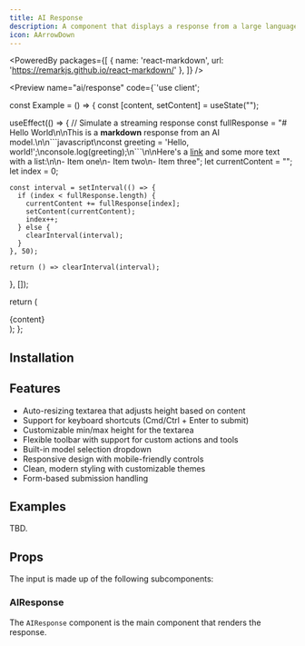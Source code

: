 ```yaml
---
title: AI Response
description: A component that displays a response from a large language model.
icon: AArrowDown
---
```


<PoweredBy packages={[
  { name: 'react-markdown', url: 'https://remarkjs.github.io/react-markdown/' },
]} />

<Preview name="ai/response" code={`'use client';


const Example = () => {
  const [content, setContent] = useState("");
  
  useEffect(() => {
    // Simulate a streaming response
    const fullResponse = "# Hello World\\n\\nThis is a **markdown** response from an AI model.\\n\\n\`\`\`javascript\\nconst greeting = 'Hello, world!';\\nconsole.log(greeting);\\n\`\`\`\\n\\nHere's a [link](https://example.com) and some more text with a list:\\n\\n- Item one\\n- Item two\\n- Item three";
    let currentContent = "";
    let index = 0;
    
    const interval = setInterval(() => {
      if (index < fullResponse.length) {
        currentContent += fullResponse[index];
        setContent(currentContent);
        index++;
      } else {
        clearInterval(interval);
      }
    }, 50);
    
    return () => clearInterval(interval);
  }, []);

  return (
    <div className="flex w-full h-screen items-end justify-center gap-4 bg-secondary p-8">
      <AIResponse>
        {content}
      </AIResponse>
    </div>
  );
};


## Installation

<Installer packageName="ai" />

## Features

- Auto-resizing textarea that adjusts height based on content
- Support for keyboard shortcuts (Cmd/Ctrl + Enter to submit)
- Customizable min/max height for the textarea
- Flexible toolbar with support for custom actions and tools
- Built-in model selection dropdown
- Responsive design with mobile-friendly controls
- Clean, modern styling with customizable themes
- Form-based submission handling

## Examples

TBD.

## Props

The input is made up of the following subcomponents:

### AIResponse

The `AIResponse` component is the main component that renders the response.

<AutoTypeTable path="node_modules/@repo/ai/response.tsx" name="AIResponseProps" />
